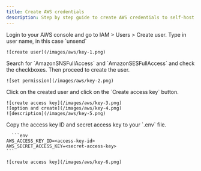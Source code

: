```yaml
---
title: Create AWS credentials
description: Step by step guide to create AWS credentials to self-host Unsend.
---
```


<Steps>
  <Step title="Create a new user">
    Login to your AWS console and go to IAM > Users > Create user. Type in user name, in this case `unsend`

    ![create user](/images/aws/key-1.png)

  </Step>
  <Step title="Set permission and create">
    Search for `AmazonSNSFullAccess` and `AmazonSESFullAccess` and check the checkboxes. Then proceed to create the user.

    ![set permission](/images/aws/key-2.png)

  </Step>
  <Step title="Create access key">
    Click on the created user and click on the `Create access key` button.

    ![create access key](/images/aws/key-3.png)
    ![option and create](/images/aws/key-4.png)
    ![description](/images/aws/key-5.png)

  </Step>
  <Step title="Retrieve access key">
    Copy the access key ID and secret access key to your `.env` file.

      ```env
    AWS_ACCESS_KEY_ID=<access-key-id>
    AWS_SECRET_ACCESS_KEY=<secret-access-key>
    ```

    ![create access key](/images/aws/key-6.png)

  </Step>
</Steps>
